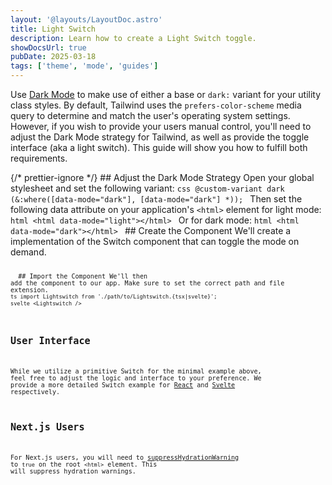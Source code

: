 ```yaml
---
layout: '@layouts/LayoutDoc.astro'
title: Light Switch
description: Learn how to create a Light Switch toggle.
showDocsUrl: true
pubDate: 2025-03-18
tags: ['theme', 'mode', 'guides']
---
```




Use [Dark Mode](/docs/guides/mode) to make use of either a base or `dark:` variant for your utility class styles. By default, Tailwind uses the `prefers-color-scheme` media query to determine and match the user's operating system settings. However, if you wish to provide your users manual control, you'll need to adjust the Dark Mode strategy for Tailwind, as well as provide the toggle interface (aka a light switch). This guide will show you how to fulfill both requirements.

{/* prettier-ignore */}
<Process>
	<ProcessStep step="1">
        ## Adjust the Dark Mode Strategy
        Open your global stylesheet and set the following variant:
        ```css
       	@custom-variant dark (&:where([data-mode="dark"], [data-mode="dark"] *));
        ```
		Then set the following data attribute on your application's `<html>` element for light mode:
		```html
		<html data-mode="light"></html>
		```
		Or for dark mode:
		```html
		<html data-mode="dark"></html>
		```
    </ProcessStep>
	<ProcessStep step="2">
        ## Create the Component
        We'll create a implementation of the Switch component that can toggle the mode on demand.
	   <Preview selected="codeReact" client:visible>
			<Fragment slot="codeReact">
				<Code code={ExampleReactRaw} lang="tsx" />
			</Fragment>
			<Fragment slot="codeSvelte">
				<Code code={ExampleSvelteRaw} lang="svelte" />
			</Fragment>
		</Preview>
    </ProcessStep>
    <ProcessStep step="3">
    	## Import the Component
    	We'll then add the component to our app. Make sure to set the correct path and file extension.
    	```ts
    	import Lightswitch from './path/to/Lightswitch.{tsx|svelte}';
    	```
    	```svelte
    	<Lightswitch />
    	```
    </ProcessStep>
</Process>

## User Interface

While we utilize a primitive Switch for the minimal example above, feel free to adjust the logic and interface to your preference. We provide a more detailed Switch example for [React](/docs/components/switch/react#light-switch) and [Svelte](/docs/components/switch/svelte#light-switch) respectively.

## Next.js Users

For Next.js users, you will need to [suppressHydrationWarning](https://nextjs.org/docs/messages/react-hydration-error#solution-3-using-suppresshydrationwarning) to `true` on the root `<html>` element. This will suppress hydration warnings.
